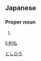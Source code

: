 ==Japanese==
{{ja-kanjitab|利|弘}}

===Proper noun===
{{ja-pos|proper|としひろ}}

# {{given name|male|lang=ja}}

[[Category:Japanese male given names|としひろ]]

[[li:利弘]]